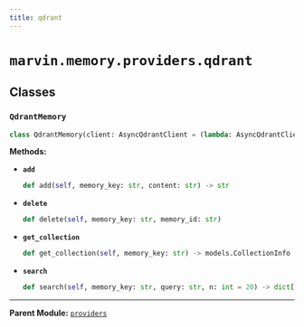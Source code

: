 ```yaml
---
title: qdrant
---
```


# `marvin.memory.providers.qdrant`

## Classes

### `QdrantMemory`
```python
class QdrantMemory(client: AsyncQdrantClient = (lambda: AsyncQdrantClient(path=(str(marvin.settings.home_path / 'memory/qdrant'))))(), collection_name: str = 'memory-{key}')
```

**Methods:**

- **`add`**
  ```python
  def add(self, memory_key: str, content: str) -> str
  ```
- **`delete`**
  ```python
  def delete(self, memory_key: str, memory_id: str)
  ```
- **`get_collection`**
  ```python
  def get_collection(self, memory_key: str) -> models.CollectionInfo
  ```
- **`search`**
  ```python
  def search(self, memory_key: str, query: str, n: int = 20) -> dict[str, str]
  ```

---

**Parent Module:** [`providers`](marvin-memory-providers)
